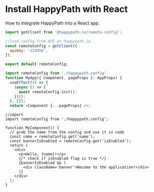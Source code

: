 # Install HappyPath with React

How to integrate HappyPath into a React app.

```js filename="happypath.config.js"
import getClient from '@happypath-io/remote-config';

//load config from API on happypath.io
const remoteConfig = getClient({
  apiKey: '123456',
});

export default remoteConfig;
```

```js filename="app.jsx"
import remoteConfig from './happypath.config'
function MyApp({ Component, pageProps }: AppProps) {
  useEffect(() => {
    (async () => {
      await remoteConfig.init();
    })();
  }, []);
  return <Component {...pageProps} />;
```

```tsx filename="index.jsx"
//import
import remoteConfig from './happypath.config';

function MyComponent() {
  // grab the name from the config and use it in code
  const name = remoteConfig.get('name');
  const bannerIsEnabled = remoteConfig.get('isEnabled');
  return (
    <div>
      <p>Hello, {name}!</p>
      {/* check if isEnabled flag is true */}
      {bannerIsEnabled && (
        <div className='banner'>Wecome to the application!</div>
      )}
    </div>
  );
}
```
